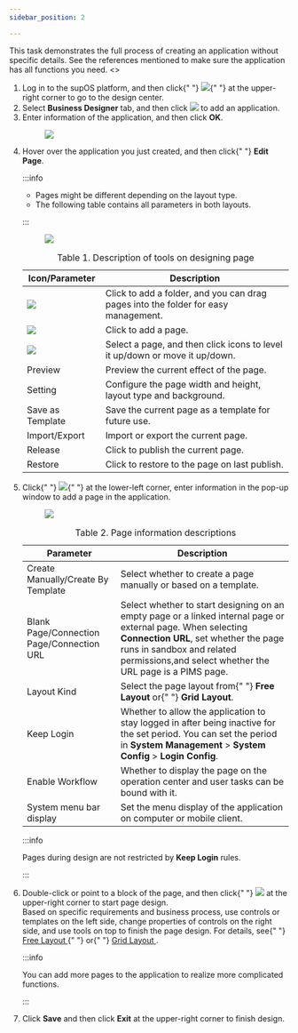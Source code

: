 ```yaml
---
sidebar_position: 2

---
```


This task demonstrates the full process of creating an application
        without specific details. See the references mentioned to make sure the
        application has all functions you need.
<>
<div>
    <section
      className="section"
      id="creating_an_application__context_pvw_xz5_35b"
    >
    </section>
    <section id="creating_an_application__steps_yz5_yz5_35b">
      <ol id="creating_an_application__steps_yz5_yz5_35b">
        <li className="stepexpand">
          <span>
            Log in to the supOS platform, and then click{" "}
            <img
              id="creating_an_application__image_pnw_yz5_35b"
              src="https://wordpressfreezonex.oss-cn-hangzhou.aliyuncs.com/appDesign/7.png"
            />{" "}
            at the upper-right corner to go to the design center.
          </span>
        </li>
        <li className="stepexpand">
          <span>
            Select <strong>Business Designer</strong> tab, and
            then click <img
              id="creating_an_application__image_qnw_yz5_35b"
              src="https://wordpressfreezonex.oss-cn-hangzhou.aliyuncs.com/appDesign/16.png"
            /> to add an application.
          </span>
        </li>
        <li className="stepexpand">
          <span>
            Enter information of the application, and then click <strong>OK</strong>.
          </span>
          <div>
            <figure
              className="fignone"
              id="creating_an_application__fig_x3p_kbv_35b"
            >
              <img
                id="creating_an_application__image_dcn_lbv_35b"
                src="https://wordpressfreezonex.oss-cn-hangzhou.aliyuncs.com/appDesign/1.png"
              />
            </figure>
          </div>
        </li>
        <li className="stepexpand">
          <span>
            Hover over the application you just created, and then click{" "}
            <strong>Edit Page</strong>.
          </span>


:::info

<ul><li>Pages might be different depending on the layout type.</li>
<li>The following table contains all parameters in both layouts.</li></ul>

:::

<div>

<figure
              className="fignone"
              id="creating_an_application__fig_lqf_xhv_35b"
            >
              <img
                id="creating_an_application__image_mqf_xhv_35b"
                src="https://wordpressfreezonex.oss-cn-hangzhou.aliyuncs.com/appDesign/5.png"
              />
            </figure>
          </div>
          <div>
            <table
              id="creating_an_application__table_usw_42v_35b"
              className="frame-all"
            >
              <caption>
                <span className="table--title-label">Table 1. </span>
                <span id="creating_an_application__title_vsw_42v_35b">
                  Description of tools on designing page
                </span>
              </caption>
              <colgroup>
                <col style={{ width: "25.97402597402597%" }} />
                <col style={{ width: "74.02597402597402%" }} />
              </colgroup>
              <thead>
                <tr>
                  <th id="creating_an_application__table_usw_42v_35b__entry__1">
                    Icon/Parameter
                  </th>
                  <th id="creating_an_application__table_usw_42v_35b__entry__2">
                    Description
                  </th>
                </tr>
              </thead>
              <tbody>
                <tr>
                  <td headers="creating_an_application__table_usw_42v_35b__entry__1">
                    <img
                      id="creating_an_application__image_mqc_q2v_35b"
                      src="https://wordpressfreezonex.oss-cn-hangzhou.aliyuncs.com/appDesign/Snap6.png"
                    />
                  </td>
                  <td headers="creating_an_application__table_usw_42v_35b__entry__2">
                    Click to add a folder, and you can drag pages into the
                    folder for easy management.
                  </td>
                </tr>
                <tr>
                  <td headers="creating_an_application__table_usw_42v_35b__entry__1">
                    <img
                      id="creating_an_application__image_nqc_q2v_35b"
                      src="https://wordpressfreezonex.oss-cn-hangzhou.aliyuncs.com/appDesign/Snap1.png"
                    />
                  </td>
                  <td headers="creating_an_application__table_usw_42v_35b__entry__2">
                    Click to add a page.
                  </td>
                </tr>
                <tr>
                  <td headers="creating_an_application__table_usw_42v_35b__entry__1">
                    <img
                      id="creating_an_application__image_oqc_q2v_35b"
                      src="https://wordpressfreezonex.oss-cn-hangzhou.aliyuncs.com/appDesign/Snap8.png"
                    />
                  </td>
                  <td headers="creating_an_application__table_usw_42v_35b__entry__2">
                    Select a page, and then click icons to level it up/down or
                    move it up/down.
                  </td>
                </tr>
                <tr>
                  <td headers="creating_an_application__table_usw_42v_35b__entry__1">
                    Preview
                  </td>
                  <td headers="creating_an_application__table_usw_42v_35b__entry__2">
                    Preview the current effect of the page.
                  </td>
                </tr>
                <tr>
                  <td headers="creating_an_application__table_usw_42v_35b__entry__1">
                    Setting
                  </td>
                  <td headers="creating_an_application__table_usw_42v_35b__entry__2">
                    Configure the page width and height, layout type and
                    background.
                  </td>
                </tr>
                <tr>
                  <td headers="creating_an_application__table_usw_42v_35b__entry__1">
                    Save as Template
                  </td>
                  <td headers="creating_an_application__table_usw_42v_35b__entry__2">
                    Save the current page as a template for future use.
                  </td>
                </tr>
                <tr>
                  <td headers="creating_an_application__table_usw_42v_35b__entry__1">
                    Import/Export
                  </td>
                  <td headers="creating_an_application__table_usw_42v_35b__entry__2">
                    Import or export the current page.
                  </td>
                </tr>
                <tr>
                  <td headers="creating_an_application__table_usw_42v_35b__entry__1">
                    Release
                  </td>
                  <td headers="creating_an_application__table_usw_42v_35b__entry__2">
                    Click to publish the current page.
                  </td>
                </tr>
                <tr>
                  <td headers="creating_an_application__table_usw_42v_35b__entry__1">
                    Restore
                  </td>
                  <td headers="creating_an_application__table_usw_42v_35b__entry__2">
                    Click to restore to the page on last publish.
                  </td>
                </tr>
              </tbody>
            </table>
          </div>
        </li>
        <li className="stepexpand">
          <span>
            Click{" "}
            <img
              id="creating_an_application__image_shd_rcv_35b"
              src="https://wordpressfreezonex.oss-cn-hangzhou.aliyuncs.com/appDesign/Snap1.png"
            />{" "}
            at the lower-left corner, enter information in the pop-up window to
            add a page in the application.
          </span>
          <div>
            <figure
              className="fignone"
              id="creating_an_application__fig_kyt_scv_35b"
            >
              <img
                id="creating_an_application__image_lyt_scv_35b"
                src="https://wordpressfreezonex.oss-cn-hangzhou.aliyuncs.com/appDesign/2.png"
              />
            </figure>
            <table
              id="creating_an_application__table_m42_wcv_35b"
              className="frame-all"
            >
              <caption>
                <span className="table--title-label">Table 2. </span>
                <span id="creating_an_application__title_n42_wcv_35b">
                  Page information descriptions
                </span>
              </caption>
              <colgroup>
                <col style={{ width: "36.496350364963504%" }} />
                <col style={{ width: "63.503649635036496%" }} />
              </colgroup>
              <thead>
                <tr>
                  <th id="creating_an_application__table_m42_wcv_35b__entry__1">
                    Parameter
                  </th>
                  <th id="creating_an_application__table_m42_wcv_35b__entry__2">
                    Description
                  </th>
                </tr>
              </thead>
              <tbody>
                <tr>
                  <td headers="creating_an_application__table_m42_wcv_35b__entry__1">
                    Create Manually/Create By Template
                  </td>
                  <td headers="creating_an_application__table_m42_wcv_35b__entry__2">
                    Select whether to create a page manually or based on a
                    template.
                  </td>
                </tr>
                <tr>
                  <td headers="creating_an_application__table_m42_wcv_35b__entry__1">
                    Blank Page/Connection Page/Connection URL
                  </td>
                  <td headers="creating_an_application__table_m42_wcv_35b__entry__2">
                    Select whether to start designing on an empty page or a
                    linked internal page or external page. When selecting <strong>Connection URL</strong>, set
                    whether the page runs in sandbox and related permissions,and
                    select whether the URL page is a PIMS page.
                  </td>
                </tr>
                <tr>
                  <td headers="creating_an_application__table_m42_wcv_35b__entry__1">
                    Layout Kind
                  </td>
                  <td headers="creating_an_application__table_m42_wcv_35b__entry__2">
                    Select the page layout from{" "}
                    <strong>Free Layout</strong> or{" "}
                    <strong>Grid Layout</strong>.
                  </td>
                </tr>
                <tr>
                  <td headers="creating_an_application__table_m42_wcv_35b__entry__1">
                    Keep Login
                  </td>
                  <td headers="creating_an_application__table_m42_wcv_35b__entry__2">
                    Whether to allow the application to stay logged in after
                    being inactive for the set period. You can set the period in <strong>System Management</strong> > <strong>System Config</strong> > <strong>Login Config</strong>.
                  </td>
                </tr>
                <tr>
                  <td headers="creating_an_application__table_m42_wcv_35b__entry__1">
                    Enable Workflow
                  </td>
                  <td headers="creating_an_application__table_m42_wcv_35b__entry__2">
                    Whether to display the page on the operation center and user
                    tasks can be bound with it.
                  </td>
                </tr>
                <tr>
                  <td headers="creating_an_application__table_m42_wcv_35b__entry__1">
                    System menu bar display
                  </td>
                  <td headers="creating_an_application__table_m42_wcv_35b__entry__2">
                    Set the menu display of the application on computer or
                    mobile client.
                  </td>
                </tr>
              </tbody>
            </table>

:::info

Pages during design are not restricted by <strong>Keep Login</strong> rules.

:::

</div>
        </li>
        <li className="stepexpand">
          <span>
            Double-click or point to a block of the page, and then click{" "}
            <img
              id="creating_an_application__image_p54_gdv_35b"
              src="https://wordpressfreezonex.oss-cn-hangzhou.aliyuncs.com/appDesign/Snap9.png"
            />
            at the upper-right corner to start page design.
          </span>
          <div>
            Based on specific requirements and business process, use controls or
            templates on the left side, change properties of controls on the
            right side, and use tools on top to finish the page design. For
            details, see{" "}
            <a href="../../../category/free-layout">
              Free Layout
            </a>{" "}
            or{" "}
            <a href="../../../category/grid-layout">
              Grid Layout
            </a>
            .
          </div>
          <div>

         
:::info

You can add more pages to the application to realize more
                complicated functions.

:::

</div>
        </li>
        <li className="stepexpand">
          <span>
            Click <strong>Save</strong> and then click <strong>Exit</strong> at
            the upper-right corner to finish design.
          </span>
        </li>
      </ol>
    </section>
  </div>
</>
